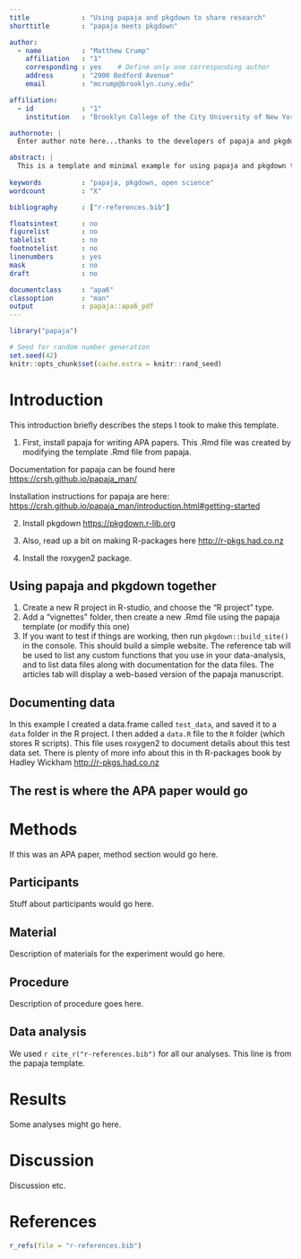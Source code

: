 ```yaml
---
title             : "Using papaja and pkgdown to share research"
shorttitle        : "papaja meets pkgdown"

author: 
  - name          : "Matthew Crump"
    affiliation   : "1"
    corresponding : yes    # Define only one corresponding author
    address       : "2900 Bedford Avenue"
    email         : "mcrump@brooklyn.cuny.edu"

affiliation:
  - id            : "1"
    institution   : "Brooklyn College of the City University of New York"

authornote: |
  Enter author note here...thanks to the developers of papaja and pkgdown for making this easy.

abstract: |
  This is a template and minimal example for using papaja and pkgdown to share the results of a research project on the web. papaja is used to write an APA style manuscript. pkgdown is used to create a website from an R package. Putting the two together let's you share the APA paper in the form of a pkgdown website. This has the added benefit of being able to share the whole project as an R package, along with data (and pretty documentation for the data), and any custom functions used for analysis.
  
keywords          : "papaja, pkgdown, open science"
wordcount         : "X"

bibliography      : ["r-references.bib"]

floatsintext      : no
figurelist        : no
tablelist         : no
footnotelist      : no
linenumbers       : yes
mask              : no
draft             : no

documentclass     : "apa6"
classoption       : "man"
output            : papaja::apa6_pdf
---
```


```r
library("papaja")
```

```r
# Seed for random number generation
set.seed(42)
knitr::opts_chunk$set(cache.extra = knitr::rand_seed)
```

# Introduction

This introduction briefly describes the steps I took to make this template.

1. First, install papaja for writing APA papers. This .Rmd file was created by modifying the template .Rmd file from papaja. 

Documentation for papaja can be found here [https://crsh.github.io/papaja_man/](https://crsh.github.io/papaja_man/)

Installation instructions for papaja are here: [https://crsh.github.io/papaja_man/introduction.html#getting-started](https://crsh.github.io/papaja_man/introduction.html#getting-started)

2. Install pkgdown [https://pkgdown.r-lib.org](https://pkgdown.r-lib.org)

3. Also, read up a bit on making R-packages here [http://r-pkgs.had.co.nz](http://r-pkgs.had.co.nz)

4. Install the roxygen2 package.

## Using papaja and pkgdown together

1. Create a new R project in R-studio, and choose the "R project" type.
2. Add a "vignettes" folder, then create a new .Rmd file using the papaja template (or modify this one)
3. If you want to test if things are working, then run `pkgdown::build_site()` in the console. This should build a simple website. The reference tab will be used to list any custom functions that you use in your data-analysis, and to list data files along with documentation for the data files. The articles tab will display a web-based version of the papaja manuscript.

## Documenting data

In this example I created a data.frame called `test_data`, and saved it to a `data` folder in the R project. I then added a `data.R` file to the `R` folder (which stores R scripts). This file uses roxygen2 to document details about this test data set. There is plenty of more info about this in th R-packages book by Hadley Wickham [http://r-pkgs.had.co.nz](http://r-pkgs.had.co.nz)

## The rest is where the APA paper would go

# Methods

If this was an APA paper, method section would go here.

## Participants

Stuff about participants would go here.

## Material

Description of materials for the experiment would go here.

## Procedure

Description of procedure goes here.

## Data analysis
We used `r cite_r("r-references.bib")` for all our analyses. This line is from the papaja template.


# Results

Some analyses might go here. 

# Discussion

Discussion etc.


\newpage

# References
```r
r_refs(file = "r-references.bib")
```

\begingroup
\setlength{\parindent}{-0.5in}
\setlength{\leftskip}{0.5in}

<div id = "refs"></div>
\endgroup
